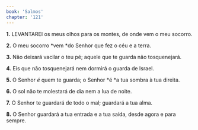```yaml
---
book: 'Salmos'
chapter: '121'
---
```


**1.** LEVANTAREI os meus olhos para os montes, de onde vem o meu socorro.

**2.** O meu socorro *vem *do Senhor que fez o céu e a terra.

**3.** Não deixará vacilar o teu pé; aquele que te guarda não tosquenejará.

**4.** Eis que não tosquenejará nem dormirá o guarda de Israel.

**5.** O Senhor *é* quem te guarda; o Senhor *é *a tua sombra à tua direita.

**6.** O sol não te molestará de dia nem a lua de noite.

**7.** O Senhor te guardará de todo o mal; guardará a tua alma.

**8.** O Senhor guardará a tua entrada e a tua saída, desde agora e para sempre.